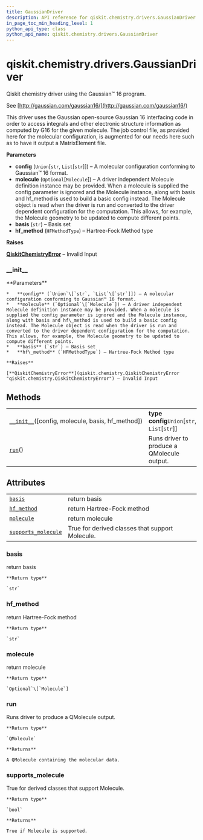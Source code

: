```yaml
---
title: GaussianDriver
description: API reference for qiskit.chemistry.drivers.GaussianDriver
in_page_toc_min_heading_level: 1
python_api_type: class
python_api_name: qiskit.chemistry.drivers.GaussianDriver
---
```


# qiskit.chemistry.drivers.GaussianDriver

<Class id="qiskit.chemistry.drivers.GaussianDriver" isDedicatedPage={true} github="https://github.com/qiskit-community/qiskit-aqua/tree/stable/0.9/qiskit/chemistry/drivers/gaussiand/gaussiandriver.py" signature="GaussianDriver(config='# rhf/sto-3g scf(conventional)\\n\\nh2 molecule\\n\\n0 1\\nH 0.0 0.0 0.0\\nH 0.0 0.0 0.735\\n\\n', molecule=None, basis='sto-3g', hf_method=<HFMethodType.RHF: 'rhf'>)" modifiers="class">
  Qiskit chemistry driver using the Gaussian™ 16 program.

  See [http://gaussian.com/gaussian16/](http://gaussian.com/gaussian16/)

  This driver uses the Gaussian open-source Gaussian 16 interfacing code in order to access integrals and other electronic structure information as computed by G16 for the given molecule. The job control file, as provided here for the molecular configuration, is augmented for our needs here such as to have it output a MatrixElement file.

  **Parameters**

  *   **config** (`Union`\[`str`, `List`\[`str`]]) – A molecular configuration conforming to Gaussian™ 16 format.
  *   **molecule** (`Optional`\[`Molecule`]) – A driver independent Molecule definition instance may be provided. When a molecule is supplied the config parameter is ignored and the Molecule instance, along with basis and hf\_method is used to build a basic config instead. The Molecule object is read when the driver is run and converted to the driver dependent configuration for the computation. This allows, for example, the Molecule geometry to be updated to compute different points.
  *   **basis** (`str`) – Basis set
  *   **hf\_method** (`HFMethodType`) – Hartree-Fock Method type

  **Raises**

  [**QiskitChemistryError**](qiskit.chemistry.QiskitChemistryError "qiskit.chemistry.QiskitChemistryError") – Invalid Input

  ### \_\_init\_\_

  <Function id="qiskit.chemistry.drivers.GaussianDriver.__init__" signature="__init__(config='# rhf/sto-3g scf(conventional)\\n\\nh2 molecule\\n\\n0 1\\nH 0.0 0.0 0.0\\nH 0.0 0.0 0.735\\n\\n', molecule=None, basis='sto-3g', hf_method=<HFMethodType.RHF: 'rhf'>)">
    **Parameters**

    *   **config** (`Union`\[`str`, `List`\[`str`]]) – A molecular configuration conforming to Gaussian™ 16 format.
    *   **molecule** (`Optional`\[`Molecule`]) – A driver independent Molecule definition instance may be provided. When a molecule is supplied the config parameter is ignored and the Molecule instance, along with basis and hf\_method is used to build a basic config instead. The Molecule object is read when the driver is run and converted to the driver dependent configuration for the computation. This allows, for example, the Molecule geometry to be updated to compute different points.
    *   **basis** (`str`) – Basis set
    *   **hf\_method** (`HFMethodType`) – Hartree-Fock Method type

    **Raises**

    [**QiskitChemistryError**](qiskit.chemistry.QiskitChemistryError "qiskit.chemistry.QiskitChemistryError") – Invalid Input
  </Function>

  ## Methods

  |                                                                                                                                                            |                                                |
  | ---------------------------------------------------------------------------------------------------------------------------------------------------------- | ---------------------------------------------- |
  | [`__init__`](#qiskit.chemistry.drivers.GaussianDriver.__init__ "qiskit.chemistry.drivers.GaussianDriver.__init__")(\[config, molecule, basis, hf\_method]) | **type config**`Union`\[`str`, `List`\[`str`]] |
  | [`run`](#qiskit.chemistry.drivers.GaussianDriver.run "qiskit.chemistry.drivers.GaussianDriver.run")()                                                      | Runs driver to produce a QMolecule output.     |

  ## Attributes

  |                                                                                                                                               |                                                 |
  | --------------------------------------------------------------------------------------------------------------------------------------------- | ----------------------------------------------- |
  | [`basis`](#qiskit.chemistry.drivers.GaussianDriver.basis "qiskit.chemistry.drivers.GaussianDriver.basis")                                     | return basis                                    |
  | [`hf_method`](#qiskit.chemistry.drivers.GaussianDriver.hf_method "qiskit.chemistry.drivers.GaussianDriver.hf_method")                         | return Hartree-Fock method                      |
  | [`molecule`](#qiskit.chemistry.drivers.GaussianDriver.molecule "qiskit.chemistry.drivers.GaussianDriver.molecule")                            | return molecule                                 |
  | [`supports_molecule`](#qiskit.chemistry.drivers.GaussianDriver.supports_molecule "qiskit.chemistry.drivers.GaussianDriver.supports_molecule") | True for derived classes that support Molecule. |

  ### basis

  <Function id="qiskit.chemistry.drivers.GaussianDriver.basis" signature="basis" modifiers="property">
    return basis

    **Return type**

    `str`
  </Function>

  ### hf\_method

  <Function id="qiskit.chemistry.drivers.GaussianDriver.hf_method" signature="hf_method" modifiers="property">
    return Hartree-Fock method

    **Return type**

    `str`
  </Function>

  ### molecule

  <Function id="qiskit.chemistry.drivers.GaussianDriver.molecule" signature="molecule" modifiers="property">
    return molecule

    **Return type**

    `Optional`\[`Molecule`]
  </Function>

  ### run

  <Function id="qiskit.chemistry.drivers.GaussianDriver.run" signature="run()">
    Runs driver to produce a QMolecule output.

    **Return type**

    `QMolecule`

    **Returns**

    A QMolecule containing the molecular data.
  </Function>

  ### supports\_molecule

  <Function id="qiskit.chemistry.drivers.GaussianDriver.supports_molecule" signature="supports_molecule" modifiers="property">
    True for derived classes that support Molecule.

    **Return type**

    `bool`

    **Returns**

    True if Molecule is supported.
  </Function>
</Class>

